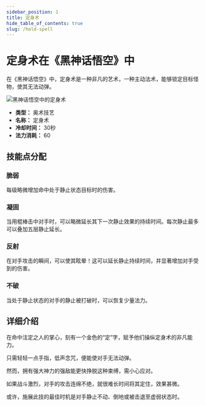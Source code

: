 ```yaml
---
sidebar_position: 1
title: 定身术
hide_table_of_contents: true
slug: /hold-spell
---
```


# 定身术在《黑神话悟空》中

在《黑神话悟空》中，定身术是一种非凡的艺术，一种主动法术，能够锁定目标怪物，使其无法动弹。

<img
    src="https://pub-0a8ecc5052d0464f962a5358e503f73e.r2.dev/holdspell.gif"
    alt="黑神话悟空中的定身术"
/>

- **类型：** 奥术技艺
- **名称：** 定身术
- **冷却时间：** 30秒
- **法力消耗：** 60

## 技能点分配

### 脆弱

每级略微增加命中处于静止状态目标时的伤害。

### 凝固

当用棍棒击中对手时，可以略微延长其下一次静止效果的持续时间。每次静止最多可以叠加五层静止延长。

### 反射

在对手攻击的瞬间，可以使其眩晕！这可以延长静止持续时间，并显著增加对手受到的伤害。

### 不破

当处于静止状态的对手的静止被打破时，可以恢复少量法力。

## 详细介绍

在命中注定之人的掌心，刻有一个金色的“定”字，赋予他们操纵定身术的非凡能力。

只需轻轻一点手指，低声念咒，便能使对手无法动弹。

然而，拥有强大神力的强敌能更快挣脱这种束缚，需小心应对。

如果战斗激烈，对手的攻击连绵不绝，就很难长时间将其定住，效果甚微。

或许，施展此技的最佳时机是对手静止不动、倒地或被击退至虚弱状态时。